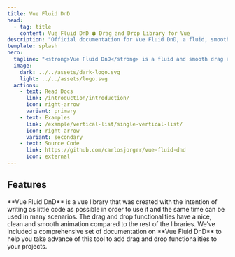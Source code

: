 ```yaml
---
title: Vue Fluid DnD
head:
  - tag: title
    content: Vue Fluid DnD 🍀 Drag and Drop Library for Vue
description: "Official documentation for Vue Fluid DnD, a fluid, smooth and versatil drag and drop library for lists with Vue."
template: splash
hero:
  tagline: "<strong>Vue Fluid DnD</strong> is a fluid and smooth drag and drop solution for lists on Vue3 full animated."
  image:
    dark: ../../assets/dark-logo.svg
    light: ../../assets/logo.svg
  actions:
    - text: Read Docs
      link: /introduction/introduction/
      icon: right-arrow
      variant: primary
    - text: Examples
      link: /example/vertical-list/single-vertical-list/
      icon: right-arrow
      variant: secondary
    - text: Source Code
      link: https://github.com/carlosjorger/vue-fluid-dnd
      icon: external
---
```



## Features

<CardGrid>
  <Card title="Easy and flexible" icon="pen">
    **Vue Fluid DnD** is a vue library that was created with the intention of
    writing as little code as possible in order to use it and the same time can
    be used in many scenarios.
  </Card>
  <Card title="Clean and animated" icon="rocket">
    The drag and drop functionalities have a nice, clean and smooth animation
    compared to the rest of the libraries.
  </Card>
  <Card title="Fully Documented" icon="open-book">
    We’ve included a comprehensive set of documentation on **Vue Fluid DnD** to
    help you take advance of this tool to add drag and drop functionalities to
    your projects.
  </Card>
</CardGrid>
